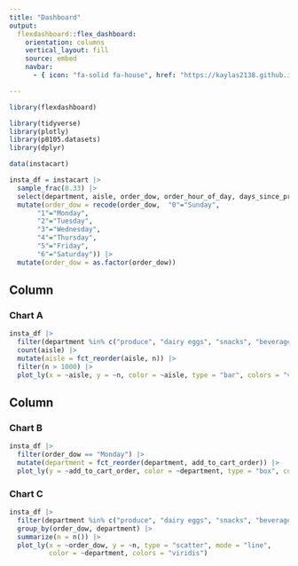 ```yaml
---
title: "Dashboard"
output: 
  flexdashboard::flex_dashboard:
    orientation: columns
    vertical_layout: fill
    source: embed
    navbar:
      - { icon: "fa-solid fa-house", href: "https://kaylas2138.github.io/index.html", align: right }

---
```


```r
library(flexdashboard)

library(tidyverse)
library(plotly)
library(p8105.datasets)
library(dplyr)

data(instacart)

insta_df = instacart |>
  sample_frac(0.33) |>
  select(department, aisle, order_dow, order_hour_of_day, days_since_prior_order, order_id, reordered, add_to_cart_order) |>
  mutate(order_dow = recode(order_dow,  "0"="Sunday",
       "1"="Monday",
       "2"="Tuesday",
       "3"="Wednesday",
       "4"="Thursday",
       "5"="Friday",
       "6"="Saturday")) |>
  mutate(order_dow = as.factor(order_dow)) 
```

Column {data-width=650}
-----------------------------------------------------------------------

### Chart A

```r
insta_df |> 
  filter(department %in% c("produce", "dairy eggs", "snacks", "beverages","pets")) |>
  count(aisle) |> 
  mutate(aisle = fct_reorder(aisle, n)) |> 
  filter(n > 1000) |>
  plot_ly(x = ~aisle, y = ~n, color = ~aisle, type = "bar", colors = "viridis")

```

Column {data-width=350}
-----------------------------------------------------------------------

### Chart B

```r


insta_df |> 
  filter(order_dow == "Monday") |>
  mutate(department = fct_reorder(department, add_to_cart_order)) |> 
  plot_ly(y = ~add_to_cart_order, color = ~department, type = "box", colors = "viridis")
```

### Chart C

```r


insta_df |>
  filter(department %in% c("produce", "dairy eggs", "snacks", "beverages","pets")) |>
  group_by(order_dow, department) |>
  summarize(n = n()) |>
  plot_ly(x = ~order_dow, y = ~n, type = "scatter", mode = "line", 
          color = ~department, colors = "viridis")
```

